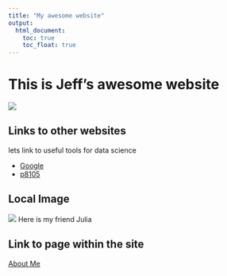 ```yaml
---
title: "My awesome website"
output: 
  html_document:
    toc: true
    toc_float: true
---
```


# This is Jeff's awesome website



![](https://media.giphy.com/media/drXGoW1iudhKw/giphy.gif)

## Links to other websites 
lets link to useful tools for data science 

* [Google](https://www.google.com/)
* [p8105](https://p8105.com/index.html) 

## Local Image 
![](images/julia.jpg)
Here is my friend Julia 

## Link to page within the site 

[About Me](about.html)



